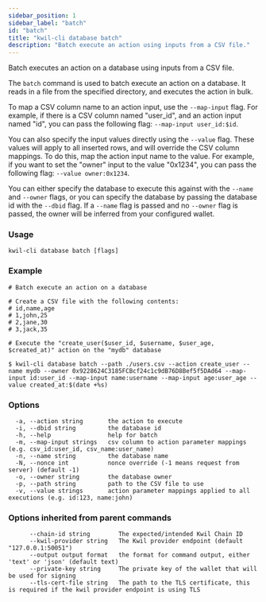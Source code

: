 ```yaml
---
sidebar_position: 1
sidebar_label: "batch"
id: "batch"
title: "kwil-cli database batch"
description: "Batch execute an action using inputs from a CSV file."
---
```


Batch executes an action on a database using inputs from a CSV file.

The `batch` command is used to batch execute an action on a database.  It
reads in a file from the specified directory, and executes the action in bulk.

To map a CSV column name to an action input, use the `--map-input` flag.
For example, if there is a CSV column named "user_id", and an action input named "id",
you can pass the following flag: `--map-input user_id:$id`.
	
You can also specify the input values directly using the `--value` flag.
These values will apply to all inserted rows, and will override the CSV column mappings.
To do this, map the action input name to the value.  For example, if you want to set the
"owner" input to the value "0x1234", you can pass the following flag: `--value owner:0x1234`.

You can either specify the database to execute this against with the `--name` and `--owner` 
flags, or you can specify the database by passing the database id with the `--dbid` flag.  If a `--name`
flag is passed and no `--owner` flag is passed, the owner will be inferred from your configured wallet.

### Usage

```
kwil-cli database batch [flags]
```

### Example

```
# Batch execute an action on a database

# Create a CSV file with the following contents:
# id,name,age
# 1,john,25
# 2,jane,30
# 3,jack,35

# Execute the "create_user($user_id, $username, $user_age, $created_at)" action on the "mydb" database

$ kwil-cli database batch --path ./users.csv --action create_user --name mydb --owner 0x9228624C3185FCBcf24c1c9dB76D8Bef5f5DAd64 --map-input id:user_id --map-input name:username --map-input age:user_age --value created_at:$(date +%s)
```

### Options

```
  -a, --action string       the action to execute
  -i, --dbid string         the database id
  -h, --help                help for batch
  -m, --map-input strings   csv column to action parameter mappings (e.g. csv_id:user_id, csv_name:user_name)
  -n, --name string         the database name
  -N, --nonce int           nonce override (-1 means request from server) (default -1)
  -o, --owner string        the database owner
  -p, --path string         path to the CSV file to use
  -v, --value strings       action parameter mappings applied to all executions (e.g. id:123, name:john)
```

### Options inherited from parent commands

```
      --chain-id string        The expected/intended Kwil Chain ID
      --kwil-provider string   The Kwil provider endpoint (default "127.0.0.1:50051")
      --output output format   the format for command output, either 'text' or 'json' (default text)
      --private-key string     The private key of the wallet that will be used for signing
      --tls-cert-file string   The path to the TLS certificate, this is required if the kwil provider endpoint is using TLS
```

